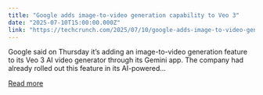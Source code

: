 ```yaml
---
title: "Google adds image-to-video generation capability to Veo 3"
date: "2025-07-10T15:00:00.000Z"
link: "https://techcrunch.com/2025/07/10/google-adds-image-to-video-generation-capability-to-veo-3/"
---
```


Google said on Thursday it&#8217;s adding an image-to-video generation feature to its Veo 3 AI video generator through its Gemini app. The company had already rolled out this feature in its AI-powered...

[Read more](https://techcrunch.com/2025/07/10/google-adds-image-to-video-generation-capability-to-veo-3/)
